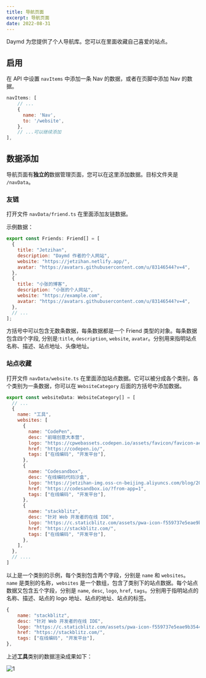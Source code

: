 ```yaml
---
title: 导航页面
excerpt: 导航页面
date: 2022-08-31
---
```


Daymd 为您提供了个人导航库。您可以在里面收藏自己喜爱的站点。

## 启用

在 API 中设置 `navItems` 中添加一条 Nav 的数据，或者在页脚中添加 Nav 的数据。

```js
navItems: [
    // ...
    {
      name: 'Nav',
      to: '/website',
    },
    // ...可以继续添加
],
```

## 数据添加

导航页面有**独立的**数据管理页面，您可以在这里添加数据。目标文件夹是 `/navData`。

### 友链

打开文件 `navData/friend.ts` 在里面添加友链数据。

示例数据：

```js
export const Friends: Friend[] = [
  {
    title: "Jetzihan",
    description: "Daymd 作者的个人网站",
    website: "https://jetzihan.netlify.app/",
    avatar: "https://avatars.githubusercontent.com/u/83146544?v=4",
  },
  {
    title: "小张的博客",
    description: "小张的个人网站",
    website: "https://example.com",
    avatar: "https://avatars.githubusercontent.com/u/83146544?v=4",
  },
  // ...
];
```

方括号中可以包含无数条数据，每条数据都是一个 Friend 类型的对象。每条数据包含四个字段, 分别是:`title`, `description`, `website`, `avatar`。分别用来指明站点名称、描述、站点地址、头像地址。  

### 站点收藏

打开文件 `navData/website.ts` 在里面添加站点数据。它可以被分成各个类别，各个类别为一条数据，你可以在 `WebsiteCategory` 后面的方括号中添加数据。  

```js
export const websiteData: WebsiteCategory[] = [
  // ...
  {
    name: "工具",
    websites: [
      {
        name: "CodePen",
        desc: "前端创意大本营",
        logo: "https://cpwebassets.codepen.io/assets/favicon/favicon-aec34940fbc1a6e787974dcd360f2c6b63348d4b1f4e06c77743096d55480f33.ico",
        href: "https://codepen.io/",
        tags: ["在线编码", "开发平台"],
      },
      {
        name: "Codesandbox",
        desc: "在线编码代码沙盒",
        logo: "https://jetzihan-img.oss-cn-beijing.aliyuncs.com/blog/20220806212946.png",
        href: "https://codesandbox.io/?from-app=1",
        tags: ["在线编码", "开发平台"],
      },
      {
        name: "stackblitz",
        desc: "针对 Web 开发者的在线 IDE",
        logo: "https://c.staticblitz.com/assets/pwa-icon-f559737e5eae9b3544e5cc1291118bf758ee20873d496f1ce2052859fb3b72d6.png",
        href: "https://stackblitz.com/",
        tags: ["在线编码", "开发平台"],
      },
    ],
  },
  // ....
]
```

以上是一个类别的示例，每个类别包含两个字段，分别是 `name` 和 `websites`。`name` 是类别的名称，`websites` 是一个数组，包含了类别下的站点数据。每个站点数据又包含五个字段，分别是 `name`, `desc`, `logo`, `href`, `tags`。分别用于指明站点的名称、描述、站点的 logo 地址、站点的地址、站点的标签。  

```js
{
    name: "stackblitz",
    desc: "针对 Web 开发者的在线 IDE",
    logo: "https://c.staticblitz.com/assets/pwa-icon-f559737e5eae9b3544e5cc1291118bf758ee20873d496f1ce2052859fb3b72d6.png",
    href: "https://stackblitz.com/",
    tags: ["在线编码", "开发平台"],
},
```

上述**工具**类别的数据渲染成果如下：  

![1](https://jetzihan-img.oss-cn-beijing.aliyuncs.com/blog/20220831100359.png)
